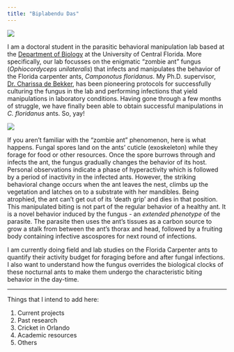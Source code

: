 ```yaml
---
title: "Biplabendu Das"
---
```


![](docs/images/dp.jpg)


I am a doctoral student in the parasitic behavioral manipulation lab based at the [Department of Biology](http://sciences.ucf.edu/biology/) at the University of Central Florida. More specifically, our lab focusses on the enigmatic "zombie ant" fungus (*Ophiocordyceps unilateralis*) that infects and manipulates the behavior of the Florida carpenter ants, *Camponotus floridanus*. 
My Ph.D. supervisor, [Dr. Charissa de Bekker](http://sciences.ucf.edu/biology/debekkerlab/), has been pioneering protocols for successfully culturing the fungus in the lab and performing infections that yield manipulations in laboratory conditions. Having gone through a few months of struggle, we have finally been able to obtain successful manipulations in *C. floridanus* ants. So, yay! 

![](docs/images/zombie_ant.jpg)


If you aren't familiar with the "zombie ant" phenomenon, here is what happens. Fungal spores land on the ants' cuticle (exoskeleton) while they forage for food or other resources. Once the spore burrows through and infects the ant, the fungus gradually changes the behavior of its host. Personal observations indicate a phase of hyperactivity which is followed by a period of inactivity in the infected ants. However, the striking behavioral change occurs when the ant leaves the nest, climbs up the vegetation and latches on to a substrate with her mandibles. Being atrophied, the ant can't get out of its 'death grip' and dies in that position. This manipulated biting is not part of the regular behavior of a healthy ant. It is a novel behavior induced by the fungus - an *extended phenotype* of the parasite. The parasite then uses the ant’s tissues as a carbon source to grow a stalk from between the ant’s thorax and head, followed by a fruiting body containing infective ascospores for next round of infections.

I am currently doing field and lab studies on the Florida Carpenter ants to quantify their activity budget for foraging before and after fungal infections. I also want to understand how the fungus overrides the biological clocks of these nocturnal ants to make them undergo the characteristic biting behavior in the day-time.

----------------------------------

Things that I intend to add here:

1. Current projects
1. Past research 
1. Cricket in Orlando
1. Academic resources 
1. Others
